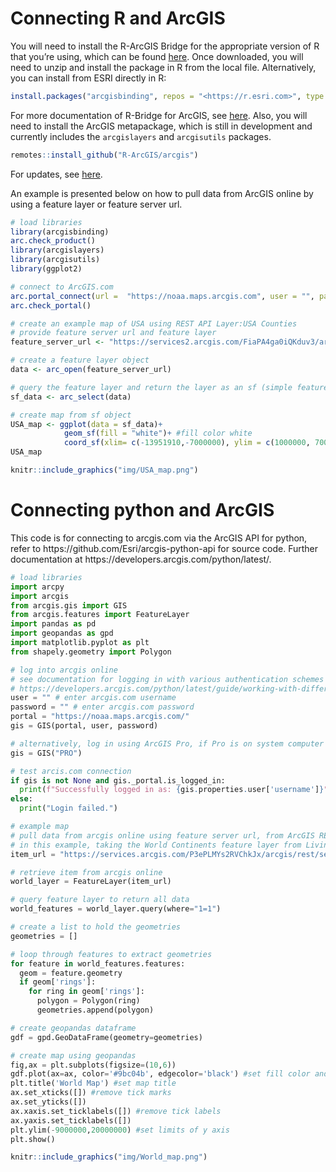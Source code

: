 # Connecting R and ArcGIS

You will need to install the R-ArcGIS Bridge for the appropriate version of R that you're using, which can be found [here](https://r.esri.com/bin/). Once downloaded, you will need to unzip and install the package in R from the local file. Alternatively, you can install from ESRI directly in R:

```r
install.packages("arcgisbinding", repos = "<https://r.esri.com>", type = "win.binary") 
```

For more documentation of R-Bridge for ArcGIS, see [here](https://developers.arcgis.com/r-bridge/installation/). Also, you will need to install the ArcGIS metapackage, which is still in development and currently includes the `arcgislayers` and `arcgisutils` packages.  

```r
remotes::install_github("R-ArcGIS/arcgis")
```

For updates, see [here](https://github.com/R-ArcGIS/arcgis).

An example is presented below on how to pull data from ArcGIS online by using a feature layer or feature server url.

```r
# load libraries
library(arcgisbinding) 
arc.check_product() 
library(arcgislayers)
library(arcgisutils) 
library(ggplot2)

# connect to ArcGIS.com
arc.portal_connect(url =  "https://noaa.maps.arcgis.com", user = "", password = "") # enter ArcGIS.com username and password
arc.check_portal()

# create an example map of USA using REST API Layer:USA Counties
# provide feature server url and feature layer
feature_server_url <- "https://services2.arcgis.com/FiaPA4ga0iQKduv3/arcgis/rest/services/TIGERweb_Counties_v1/FeatureServer/0"

# create a feature layer object
data <- arc_open(feature_server_url)

# query the feature layer and return the layer as an sf (simple feature) object
sf_data <- arc_select(data)

# create map from sf object
USA_map <- ggplot(data = sf_data)+
            geom_sf(fill = "white")+ #fill color white
            coord_sf(xlim= c(-13951910,-7000000), ylim = c(1000000, 7000000)) #set map coordinates (in meters)
USA_map
```

```r
knitr::include_graphics("img/USA_map.png")
```

# Connecting python and ArcGIS

This code is for connecting to arcgis.com via the ArcGIS API for python, refer to https://github.com/Esri/arcgis-python-api for source code. Further documentation at https://developers.arcgis.com/python/latest/.

```python
# load libraries
import arcpy
import arcgis
from arcgis.gis import GIS
from arcgis.features import FeatureLayer
import pandas as pd
import geopandas as gpd
import matplotlib.pyplot as plt
from shapely.geometry import Polygon

# log into arcgis online
# see documentation for logging in with various authentication schemes 
# https://developers.arcgis.com/python/latest/guide/working-with-different-authentication-schemes/
user = "" # enter arcgis.com username
password = "" # enter arcgis.com password
portal = "https://noaa.maps.arcgis.com/"
gis = GIS(portal, user, password)

# alternatively, log in using ArcGIS Pro, if Pro is on system computer and is logged into the portal
gis = GIS("PRO")

# test arcis.com connection
if gis is not None and gis._portal.is_logged_in:
  print(f"Successfully logged in as: {gis.properties.user['username']}")
else:
  print("Login failed.")

# example map
# pull data from arcgis online using feature server url, from ArcGIS REST API
# in this example, taking the World Continents feature layer from Living Atlas 
item_url = "https://services.arcgis.com/P3ePLMYs2RVChkJx/arcgis/rest/services/World_Continents/FeatureServer/0"

# retrieve item from arcgis online
world_layer = FeatureLayer(item_url)

# query feature layer to return all data
world_features = world_layer.query(where="1=1")

# create a list to hold the geometries
geometries = []

# loop through features to extract geometries
for feature in world_features.features:
  geom = feature.geometry
  if geom['rings']:
    for ring in geom['rings']:
      polygon = Polygon(ring)
      geometries.append(polygon)

# create geopandas dataframe
gdf = gpd.GeoDataFrame(geometry=geometries)

# create map using geopandas
fig,ax = plt.subplots(figsize=(10,6))
gdf.plot(ax=ax, color='#9bc04b', edgecolor='black') #set fill color and border color
plt.title('World Map') #set map title
ax.set_xticks([]) #remove tick marks
ax.set_yticks([])
ax.xaxis.set_ticklabels([]) #remove tick labels
ax.yaxis.set_ticklabels([])
plt.ylim(-9000000,20000000) #set limits of y axis 
plt.show()
```

```r
knitr::include_graphics("img/World_map.png")
```

